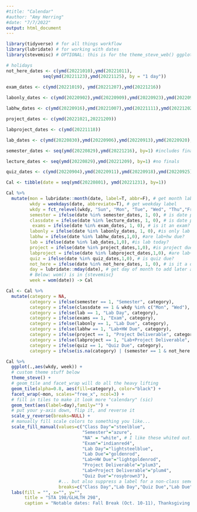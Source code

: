 ```yaml
---
#title: "Calendar"
#author: "Amy Herring"
#date: "7/7/2022"
output: html_document
---
```


```r
library(tidyverse) # for all things workflow
library(lubridate) # for working with dates
library(stevemisc) # OPTIONAL: this is for the theme_steve_web() ggplot theme

# holidays
not_here_dates <- c(ymd(20221010),ymd(20221011),
              seq(ymd(20221123),ymd(20221125), by = "1 day"))
              
exam_dates <- c(ymd(20221019), ymd(20221207),ymd(20221216))

labonly_dates <- c(ymd(20220902),ymd(20220909),ymd(20220923),ymd(20220930),ymd(20221028),ymd(20221104))

labhw_dates <- c(ymd(20220916),ymd(20221007),ymd(20221111),ymd(20221202))

project_dates <- c(ymd(20221021,20221209))

labproject_dates <- c(ymd(20221118))

lab_dates <- c(ymd(20220830),ymd(20220906),ymd(20220913),ymd(20220920),ymd(20220927),ymd(20221004),ymd(20221018),ymd(20221025),ymd(20221101),ymd(20221108),ymd(20221115),ymd(20221122),ymd(20221129),ymd(20221206))

semester_dates <- seq(ymd(20220829),ymd(20221216), by=1) #includes finals

lecture_dates <- seq(ymd(20220829),ymd(20221209), by=1) #no finals

quiz_dates <- c(ymd(20220904),ymd(20220911),ymd(20220918),ymd(20220925),ymd(20221002),ymd(20221023),ymd(20221030),ymd(20221106),ymd(20221113))

Cal <- tibble(date = seq(ymd(20220801), ymd(20221231), by=1)) 

Cal %>%
  mutate(mon = lubridate::month(date, label=T, abbr=F), # get month label
         wkdy = weekdays(date, abbreviate=T), # get weekday label
         wkdy = fct_relevel(wkdy, "Sun", "Mon", "Tue", "Wed", "Thu","Fri","Sat"), # make sure Sunday comes first
         semester = ifelse(date %in% semester_dates, 1, 0), # is date part of the semester?
         classdate = ifelse(date %in% lecture_dates, 1, 0), # is date part of the class days?
          exams = ifelse(date %in% exam_dates, 1, 0), # is it an exam?
         labonly = ifelse(date %in% labonly_dates, 1, 0), #is only lab due?
         labhw = ifelse(date %in% labhw_dates,1,0), #are lab+hw due?
         lab = ifelse(date %in% lab_dates,1,0), #is lab today?
         project = ifelse(date %in% project_dates,1,0), #is project due?
         labproject = ifelse(date %in% labproject_dates,1,0), #are lab+proj due?
         quiz = ifelse(date %in% quiz_dates,1,0), # is quiz due?
         not_here = ifelse(date %in% not_here_dates, 1, 0), # is it a day off?
         day = lubridate::mday(date), # get day of month to add later as a label
         # Below: wom() is in {stevemisc}
         week = wom(date)) -> Cal

Cal <- Cal %>%
  mutate(category = NA,
         category = ifelse(semester == 1, "Semester", category),
         category = ifelse(classdate == 1 & wkdy %in% c("Mon", "Wed"), "Class Day", category),
         category = ifelse(lab == 1, "Lab Day", category),
         category = ifelse(exams == 1, "Exam", category),
         category = ifelse(labonly == 1, "Lab Due", category),
         category = ifelse(labhw == 1, "Lab+HW Due", category),
         category = ifelse(project == 1, "Project Deliverable", category),
         category = ifelse(labproject == 1, "Lab+Project Deliverable", category),
         category = ifelse(quiz == 1, "Quiz Due", category),
         category = ifelse(is.na(category) | (semester == 1 & not_here == 1), "NA", category)) 

```

```r
Cal %>% 
  ggplot(.,aes(wkdy, week)) +
  # custom theme stuff below
  theme_steve() + 
  # geom_tile and facet_wrap will do all the heavy lifting
  geom_tile(alpha=0.8, aes(fill=category), color="black") +
  facet_wrap(~mon, scales="free_x", ncol=3) +
  # fill in tiles to make it look more "calendary" (sic)
  geom_text(aes(label=day),family="") +
  # put your y-axis down, flip it, and reverse it
  scale_y_reverse(breaks=NULL) +
  # manually fill scale colors to something you like...
  scale_fill_manual(values=c("Class Day"="steelblue", 
                             "Semester"="azure",
                             "NA" = "white", # I like these whited out...
                             "Exam"="indianred4",
                             "Lab Day"="lightsteelblue",
                             "Lab Due"="goldenrod",
                             "Lab+HW Due"="lightgoldenrod",
                             "Project Deliverable"="plum3",
                             "Lab+Project Deliverable"="plum4",
                             "Quiz Due"="rosybrown3"),
                    #... but also suppress a label for a non-class semester day
                    breaks=c("Class Day","Lab Day","Quiz Due","Lab Due","Lab+HW Due","Project Deliverable","Lab+Project Deliverable", "Exam")) +
  labs(fill = "", x="", y="",
       title = "STA 198/GLHLTH 298",
       caption = "Notable dates: Fall Break (Oct. 10-11), Thanksgiving Break (Nov. 23-25)")
```



